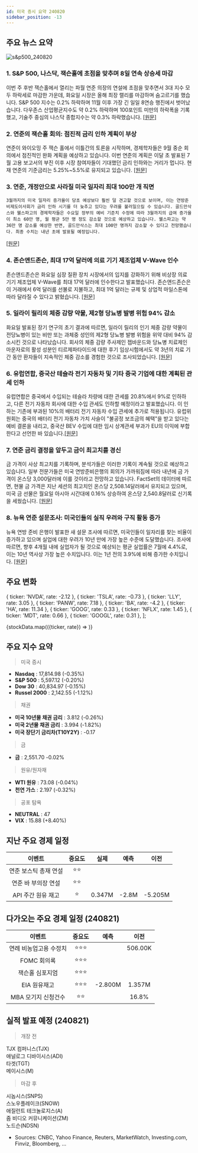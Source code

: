 ```yaml
---
id: 미국 증시 요약 240820
sidebar_position: -13
---
```


## 주요 뉴스 요약

![s&p500_240820](/map/240820.png)

### 1. **S&P 500, 나스닥, 잭슨홀에 초점을 맞추며 8일 연속 상승세 마감**

이번 주 후반 잭슨홀에서 열리는 파월 연준 의장의 연설에 초점을 맞추면서 3대 지수 모두 하락세로 마감한 가운데, 화요일 시장은 올해 최장 랠리를 마감하며 숨고르기를 했습니다. S&P 500 지수는 0.2% 하락하며 11월 이후 가장 긴 일일 8연승 행진에서 벗어났습니다. 다우존스 산업평균지수도 약 0.2% 하락하며 100포인트 미만의 하락폭을 기록했고, 기술주 중심의 나스닥 종합지수는 약 0.3% 하락했습니다. [[원문]](https://finance.yahoo.com/news/stock-market-today-sp-500-nasdaq-snap-8-day-winning-streak-as-focus-turns-to-jackson-hole-200157199.html?_fsig=1jhd_bgGYSUkKEVxxXer9g--%7EA)

### 2. **연준의 잭슨홀 회의: 점진적 금리 인하 계획이 부상**

연준이 와이오밍 주 잭슨 홀에서 이틀간의 토론을 시작하며, 경제학자들은 9월 중순 회의에서 점진적인 완화 계획을 예상하고 있습니다. 이번 연준의 계획은 이달 초 발표된 7월 고용 보고서의 부진 이후 시장 참여자들이 기대했던 금리 인하와는 거리가 멉니다. 현재 연준의 기준금리는 5.25%~5.5%로 유지되고 있습니다. [[원문]](https://www.marketwatch.com/story/feds-jackson-hole-meeting-a-plan-to-cut-rates-gradually-is-emerging-387941a7?mod=home-page)

### 3. **연준, 개정안으로 사라질 미국 일자리 최대 100만 개 직면**

    3월까지의 미국 일자리 증가율이 당초 예상보다 훨씬 덜 견고할 것으로 보이며, 이는 연방준비제도이사회가 금리 인하 시기를 더 늦추고 있다는 우려를 불러일으킬 수 있습니다. 골드만삭스와 웰스파고의 경제학자들은 수요일 정부의 예비 기준치 수정에 따라 3월까지의 급여 증가율이 최소 60만 명, 월 평균 5만 명 정도 감소할 것으로 예상하고 있습니다. 웰스파고는 약 36만 명 감소를 예상한 반면, 골드만삭스는 최대 100만 명까지 감소할 수 있다고 전망했습니다. 최종 수치는 내년 초에 발표될 예정입니다.

[[원문]](https://www.bloomberg.com/news/articles/2024-08-20/fed-confronts-up-to-a-million-us-jobs-vanishing-in-revision)

### 4. **존슨앤드존슨, 최대 17억 달러에 의료 기기 제조업체 V-Wave 인수**

존슨앤드존슨은 화요일 심장 질환 장치 시장에서의 입지를 강화하기 위해 비상장 의료 기기 제조업체 V-Wave를 최대 17억 달러에 인수한다고 발표했습니다. 존슨앤드존슨은 이 거래에서 6억 달러를 선불로 지불하고, 최대 1억 달러는 규제 및 상업적 마일스톤에 따라 달라질 수 있다고 밝혔습니다. [[원문]](https://finance.yahoo.com/news/j-j-buy-medical-device-114548069.html)

### 5. **일라이 릴리의 체중 감량 약물, 제2형 당뇨병 발병 위험 94% 감소**

화요일 발표된 장기 연구의 초기 결과에 따르면, 일라이 릴리의 인기 체중 감량 약물이 전당뇨병이 있는 비만 또는 과체중 성인의 제2형 당뇨병 발병 위험을 위약 대비 94% 감소시킨 것으로 나타났습니다. 회사의 체중 감량 주사제인 젭바운드와 당뇨병 치료제인 마운자로의 활성 성분인 티르제파타이드에 대한 후기 임상시험에서도 약 3년의 치료 기간 동안 환자들이 지속적인 체중 감소를 경험한 것으로 조사되었습니다. [[원문]](https://www.cnbc.com/2024/08/20/eli-lilly-weight-loss-drug-cuts-risk-of-developing-diabetes-in-trial.html)

### 6. **유럽연합, 중국산 테슬라 전기 자동차 및 기타 중국 기업에 대한 계획된 관세 인하**

유럽연합은 중국에서 수입되는 테슬라 차량에 대한 관세를 20.8%에서 9%로 인하하고, 다른 전기 자동차 회사에 대한 수입 관세도 인하할 예정이라고 발표했습니다. 이 인하는 기존에 부과된 10%의 배터리 전기 자동차 수입 관세에 추가로 적용됩니다. 유럽위원회는 중국의 배터리 전기 자동차 가치 사슬이 "불공정 보조금의 혜택"을 받고 있다는 예비 결론을 내리고, 중국산 BEV 수입에 대한 임시 상계관세 부과가 EU의 이익에 부합한다고 선언한 바 있습니다.[[원문]](https://www.cnbc.com/2024/08/20/european-union-slashes-planned-tariff-on-china-made-tesla-evs.html)

### 7. **연준 금리 결정을 앞두고 금이 최고치를 경신**

금 가격이 사상 최고치를 기록하며, 분석가들은 이러한 기록이 계속될 것으로 예상하고 있습니다. 일부 전문가들은 미국 연방준비은행의 회의가 가까워짐에 따라 내년에 금 가격이 온스당 3,000달러에 이를 것이라고 전망하고 있습니다. FactSet의 데이터에 따르면, 현물 금 가격은 지난 세션의 최고치인 온스당 2,508.14달러에서 유지되고 있으며, 미국 금 선물은 월요일 아시아 시간대에 0.16% 상승하여 온스당 2,540.8달러로 신기록을 세웠습니다. [[원문]](https://www.cnbc.com/2024/08/19/gold-prices-hit-new-record-with-fresh-highs-ahead-of-fed-rate-decision.html)

### 8. **뉴욕 연준 설문조사: 미국인들의 실직 우려와 구직 활동 증가**

뉴욕 연방 준비 은행이 발표한 새 설문 조사에 따르면, 미국인들이 일자리를 찾는 비율이 증가하고 있으며 실업에 대한 우려가 10년 만에 가장 높은 수준에 도달했습니다. 조사에 따르면, 향후 4개월 내에 실업자가 될 것으로 예상되는 평균 실업률은 7월에 4.4%로, 이는 10년 역사상 가장 높은 수치입니다. 이는 1년 전의 3.9%에 비해 증가한 수치입니다. [[원문]](https://finance.yahoo.com/news/americans-think-theyll-be-out-of-work-and-are-looking-for-jobs-at-highest-rate-in-10-years-ny-fed-survey-181754789.html)

## 주요 변화

  { ticker: 'NVDA', rate: -2.12 },
  { ticker: 'TSLA', rate: -0.73 },
  { ticker: 'LLY', rate: 3.05 },
  { ticker: 'PANW', rate: 7.18 },
  { ticker: 'BA', rate: -4.2 },
  { ticker: 'HA', rate: 11.34 },
  { ticker: 'GOOG', rate: 0.33 },
  { ticker: 'NFLX', rate: 1.45 },
  { ticker: 'MDT', rate: 0.66 },
  { ticker: 'GOOGL', rate: 0.31 },
];

{stockData.map(({ticker, rate}) => <StockCardMini key={ticker} ticker={ticker} rate={rate}></StockCardMini>)}

## 주요 지수 요약

> 미국 증시

- **Nasdaq** : 17,814.98 (-0.35%)
- **S&P 500** : 5,597.12 (-0.20%)
- **Dow 30** : 40,834.97 (-0.15%)
- **Russel 2000** : 2,142.55 (-1.12%)

> 채권

- **미국 10년물 채권 금리** : 3.812 (-0.26%)
- **미국 2년물 채권 금리** : 3.994 (-1.82%)
- **미국 장단기 금리차(T10Y2Y)** : -0.17

> 금

- **금** : 2,551.70 -0.02%

> 원유/원자재

- **WTI 원유** : 73.08 (-0.04%)
- **천연 가스** : 2.197 (-0.32%)

> 공포 탐욕

- **NEUTRAL** : 47
- **VIX** : 15.88 (+8.40%)

## 지난 주요 경제 일정

|        이벤트         | 중요도 |  실제  | 예측  |  이전   |
| :-------------------: | :----: | :----: | :---: | :-----: |
| 연준 보스틱 총재 연설 |  ⭐⭐  |        |       |         |
|  연준 바 부의장 연설  |  ⭐⭐  |        |       |         |
|  API 주간 원유 재고   |   ⭐   | 0.347M | -2.8M | -5.205M |

## 다가오는 주요 경제 일정 (240821)

|         이벤트         | 중요도 |  예측   |  이전   |
| :--------------------: | :----: | :-----: | :-----: |
| 연례 비농업고용 수정치 | ⭐⭐⭐ |         | 506.00K |
|      FOMC 회의록       | ⭐⭐⭐ |         |         |
|    잭슨홀 심포지엄     | ⭐⭐⭐ |         |         |
|      EIA 원유재고      | ⭐⭐⭐ | -2.800M | 1.357M  |
|  MBA 모기지 신청건수   |  ⭐⭐  |         |  16.8%  |

## 실적 발표 예정 (240821)

> 개장 전

TJX 컴퍼니스(TJX)  
애널로그 디바이시스(ADI)  
타겟(TGT)  
메이시스(M)

> 마감 후

시놉시스(SNPS)  
스노우플레이크(SNOW)  
애질런트 테크놀로지스(A)  
줌 비디오 커뮤니케이션(ZM)  
노드슨(NDSN)

- Sources: CNBC, Yahoo Finance, Reuters, MarketWatch, Investing.com, Finviz, Bloomberg, ...
